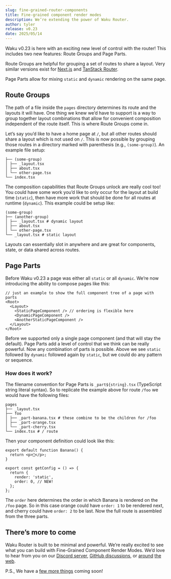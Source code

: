 ```yaml
---
slug: fine-grained-router-components
title: Fine-grained component render modes
description: We’re extending the power of Waku Router.
author: tyler
release: v0.23
date: 2025/05/14
---
```


Waku v0.23 is here with an exciting new level of control with the router! This includes two new features: Route Groups and Page Parts.

Route Groups are helpful for grouping a set of routes to share a layout. Very similar versions exist for [Next.js](https://nextjs.org/docs/app/building-your-application/routing/route-groups) and [TanStack Router](https://tanstack.com/router/latest/docs/framework/solid/routing/routing-concepts#pathless-route-group-directories).

Page Parts allow for mixing `static` and `dynamic` rendering on the same page.

## Route Groups

The path of a file inside the `pages` directory determines its route and the layouts it will have. One thing we knew we’d have to support is a way to group together layout combinations that allow for convenient composition independent of the route itself. This is where Route Groups come in.

Let’s say you’d like to have a home page at `/`, but all other routes should share a layout which is not used on `/`. This is now possible by grouping those routes in a directory marked with parenthesis (e.g., `(some-group)`). An example file setup:

```
├── (some-group)
│ ├── _layout.tsx
│ ├── about.tsx
│ └── other-page.tsx
└── index.tsx
```

The composition capabilities that Route Groups unlock are really cool too! You could have some work you’d like to only occur for the layout at build time (`static`), then have more work that should be done for all routes at runtime (`dynamic`). This example could be setup like:

```
(some-group)
├── (another-group)
│ ├── _layout.tsx # dynamic layout
│ ├── about.tsx
│ └── other-page.tsx
└── _layout.tsx # static layout
```

Layouts can essentially slot in anywhere and are great for components, state, or data shared across routes.

## Page Parts

Before Waku v0.23 a page was either all `static` or all `dynamic`. We’re now introducing the ability to compose pages like this:

```tsx
// just an example to show the full component tree of a page with parts
<Root>
  <Layout>
    <StaticPageComponent /> // ordering is flexible here
    <DynamicPageComponent />
    <AnotherStaticPageComponent />
  </Layout>
</Root>
```

Before we supported only a single page component (and that will stay the default). Page Parts add a level of control that we think can be really powerful. Now any combination of parts is possible. Above we see `static` followed by `dynamic` followed again by `static`, but we could do any pattern or sequence.

### How does it work?

The filename convention for Page Parts is `_part${string}.tsx` (TypeScript string literal syntax). So to replicate the example above for route `/foo` we would have the following files:

```
pages
├── _layout.tsx
├── foo
│ ├── _part-banana.tsx # these combine to be the children for /foo
│ ├── _part-orange.tsx
│ └── _part-cherry.tsx
└── index.tsx # / route
```

Then your component definition could look like this:

```tsx
export default function Banana() {
  return <p>🍌</p>;
}

export const getConfig = () => {
  return {
    render: 'static',
    order: 0, // NEW!
  };
};
```

The `order` here determines the order in which Banana is rendered on the `/foo` page. So in this case orange could have `order: 1` to be rendered next, and cherry could have `order: 2` to be last. Now the full route is assembled from the three parts.

## There’s more to come

Waku Router is built to be minimal and powerful. We’re really excited to see what you can build with Fine-Grained Component Render Modes. We’d love to hear from you on our [Discord server](https://discord.gg/MrQdmzd), [GitHub discussions](https://github.com/wakujs/waku/discussions), or [around](https://x.com/wakujs) [the](https://bsky.app/profile/daishikato.com) [web](https://fosstodon.org/@daishi).

P.S., We have a [few more things](https://github.com/wakujs/waku/issues/24) coming soon!
